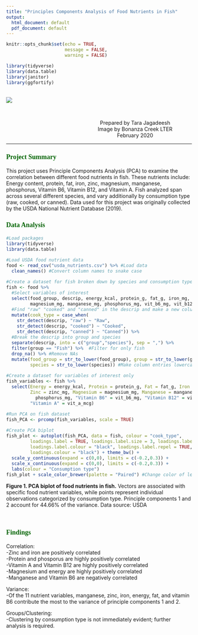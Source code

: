 ```yaml
---
title: "Principles Components Analysis of Food Nutrients in Fish"
output:
  html_document: default
  pdf_document: default
---
```

<style type="text/css">

body{ /* Normal  */
      font-size: 14px;
  }
td {  /* Table  */
  font-size: 8px;
}
h1.title {
  font-size: 30px;
  color: Black;
  text-align:center;
}
h1 { /* Header 1 */
  font-size: 28px;
  color: DarkGreen;
}
h2 { /* Header 2 */
    font-size: 22px;
  color: DarkGreen;
}
h3 { /* Header 3 */
  font-size: 18px;
  font-family: "Times New Roman", Times, serif;
  color: DarkGreen;
}
code.r{ /* Code block */
    font-size: 12px;
}
pre { /* Code block - determines code spacing between lines */
    font-size: 14px;
}
</style>


```r
knitr::opts_chunk$set(echo = TRUE, 
                      message = FALSE, 
                      warning = FALSE)

library(tidyverse)
library(data.table)
library(janitor)
library(ggfortify)
```

<br>
![](fish.jpg)


<br>
<div style="width:700px; margin: 0 auto; text-align:center">
Prepared by Tara Jagadeesh  
Image by Bonanza Creek LTER  
February 2020  
</div>

***



### Project Summary
This project uses Principle Components Analysis (PCA) to examine the correlation between different food nutrients in fish. These nutrients include: Energy content, protein, fat, iron, zinc, magnesium, manganese, phosphorus, Vitamin B6, Vitamin B12, and Vitamin A. Fish analyzed span across several different species, and vary additionally by consumption type (raw, cooked, or canned). Data used for this project was originally collected by the USDA National Nutrient Database (2019). 

### Data Analysis
```r
#Load packages
library(tidyverse)
library(data.table)

#Load USDA food nutrient data
food <- read_csv("usda_nutrients.csv") %>% #Load data 
  clean_names() #Convert column names to snake case

#Create a dataset for fish broken down by species and consumption type
fish <- food %>% 
  #Select variables of interest
  select(food_group, descrip, energy_kcal, protein_g, fat_g, iron_mg, zinc_mg, 
         magnesium_mg, manganese_mg, phosphorus_mg, vit_b6_mg, vit_b12_mcg, vit_a_mcg) %>% 
  #Find "raw" "cooked" and "canned" in the descrip and make a new column
  mutate(cook_type = case_when(  
    str_detect(descrip, "raw") ~ "Raw", 
    str_detect(descrip, "cooked") ~ "Cooked",
    str_detect(descrip, "canned") ~ "Canned")) %>% 
  #Break the descrip into group and species
  separate(descrip, into = c("group","species"), sep = ",") %>% 
  filter(group == "Fish") %>%  #Filter for only fish
  drop_na() %>% #Remove NAs
  mutate(food_group = str_to_lower(food_group), group = str_to_lower(group), 
         species = str_to_lower(species)) #Make column entries lowercase

#Create a dataset for variables of interest only
fish_variables <- fish %>% 
  select(Energy = energy_kcal, Protein = protein_g, Fat = fat_g, Iron = iron_mg, 
         Zinc = zinc_mg, Magnesium = magnesium_mg, Manganese = manganese_mg, Phosphorus =
           phosphorus_mg, "Vitamin B6" = vit_b6_mg, "Vitamin B12" = vit_b12_mcg, 
         "Vitamin A" = vit_a_mcg)
```

```r
#Run PCA on fish dataset
fish_PCA <- prcomp(fish_variables, scale = TRUE) 

#Create PCA biplot 
fish_plot <- autoplot(fish_PCA, data = fish, colour = "cook_type",
         loadings.label = TRUE, loadings.label.size = 3, loadings.label.vjust = -0.5,
         loadings.label.colour = "black", loadings.label.repel = TRUE,
         loadings.colour = "black") + theme_bw() +
  scale_y_continuous(expand = c(0,0), limits = c(-0.2,0.3)) +
  scale_x_continuous(expand = c(0,0), limits = c(-0.2,0.3)) +
  labs(colour = "Consumption type")
fish_plot + scale_color_brewer(palette = "Paired") #Change color of legend items

```

**Figure 1. PCA biplot of food nutrients in fish.** Vectors are associated with specific food nutrient variables, while points represent individual observations categorized by consumption type. Principle components 1 and 2 account for 44.66% of the variance. Data source: USDA 

<br>

### Findings
Correlation:  
-Zinc and iron are positively correlated   
-Protein and phosporus are highly positively correlated  
-Vitamin A and Vitamin B12 are highly positively correlated  
-Magnesium and energy are highly positively correlated  
-Manganese and Vitamin B6 are negatively correlated  

Variance:  
-Of the 11 nutrient variables, manganese, zinc, iron, energy, fat, and vitamin B6 contribute the most to the variance of principle components 1 and 2. 

Groups/Clustering:  
-Clustering by consumption type is not immediately evident; further analysis is required. 


